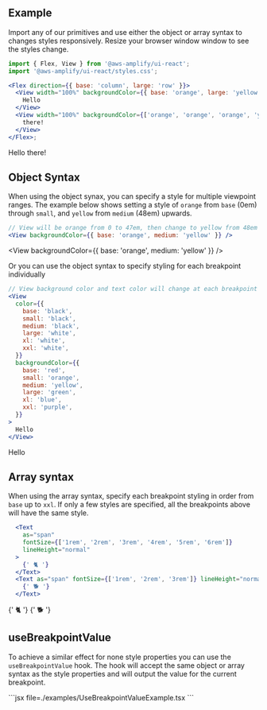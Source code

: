 
## Example

Import any of our primitives and use either the object or array syntax to changes styles responsively. Resize your browser window window to see the styles change.

```jsx
import { Flex, View } from '@aws-amplify/ui-react';
import '@aws-amplify/ui-react/styles.css';

<Flex direction={{ base: 'column', large: 'row' }}>
  <View width="100%" backgroundColor={{ base: 'orange', large: 'yellow' }}>
    Hello
  </View>
  <View width="100%" backgroundColor={['orange', 'orange', 'orange', 'yellow']}>
    there!
  </View>
</Flex>;
```

<Example>
  <Flex direction={{ base: 'column', large: 'row' }}>
    <View backgroundColor={{ base: 'orange', large: 'yellow' }} width="100%">
      Hello
    </View>
    <View
      backgroundColor={['orange', 'orange', 'orange', 'yellow']}
      width="100%"
    >
      there!
    </View>
  </Flex>
</Example>

## Object Syntax

When using the object synax, you can specify a style for multiple viewpoint ranges. The example below shows setting a style of `orange` from `base` (0em) through `small`, and `yellow` from `medium` (48em) upwards.

```jsx
// View will be orange from 0 to 47em, then change to yellow from 48em upwards.
<View backgroundColor={{ base: 'orange', medium: 'yellow' }} />
```

<View backgroundColor={{ base: 'orange', medium: 'yellow' }} />

Or you can use the object syntax to specify styling for each breakpoint individually

```jsx
// View background color and text color will change at each breakpoint
<View
  color={{
    base: 'black',
    small: 'black',
    medium: 'black',
    large: 'white',
    xl: 'white',
    xxl: 'white',
  }}
  backgroundColor={{
    base: 'red',
    small: 'orange',
    medium: 'yellow',
    large: 'green',
    xl: 'blue',
    xxl: 'purple',
  }}
>
  Hello
</View>
```

<Example>
  <View
    testId="responsive-object-syntax-breakpoints"
    color={{
      base: 'black',
      small: 'black',
      medium: 'black',
      large: 'white',
      xl: 'white',
      xxl: 'white',
    }}
    backgroundColor={{
      base: 'red',
      small: 'orange',
      medium: 'yellow',
      large: 'green',
      xl: 'blue',
      xxl: 'purple',
    }}
  >
    Hello
  </View>
</Example>

## Array syntax

When using the array syntax, specify each breakpoint styling in order from `base` up to `xxl`. If only a few styles are specified, all the breakpoints above will have the same style.

```jsx
  <Text
    as="span"
    fontSize={['1rem', '2rem', '3rem', '4rem', '5rem', '6rem']}
    lineHeight="normal"
  >
    {' 🐈 '}
  </Text>
  <Text as="span" fontSize={['1rem', '2rem', '3rem']} lineHeight="normal">
    {' 🐕 '}
  </Text>
```

<Example>
  <Text
    as="span"
    fontSize={['1rem', '2rem', '3rem', '4rem', '5rem', '6rem']}
    lineHeight="normal"
  >
    {' 🐈 '}
  </Text>
  <Text as="span" fontSize={['1rem', '2rem', '3rem']} lineHeight="normal">
    {' 🐕 '}
  </Text>
</Example>

## useBreakpointValue

To achieve a similar effect for none style properties you can use the `useBreakpointValue` hook. The hook will accept the same object or array syntax as
the style properties and will output the value for the current breakpoint.

<Example>
  <UseBreakpointValueExample />
  <ExampleCode>
  ```jsx file=./examples/UseBreakpointValueExample.tsx
  ```
  </ExampleCode>

</Example>
